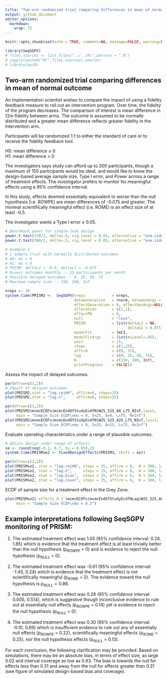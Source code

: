 ```yaml
---
title: "Two-arm randomized trial comparing differences in mean of normal outcome"
output: github_document
editor_options: 
  markdown: 
    wrap: 72
---
```


```r
knitr::opts_chunk$set(echo = TRUE, comment=NA, message=FALSE, warning=FALSE, fig.width = 8, fig.height = 8, fig.align='center', eval=TRUE)
```

```r
library(SeqSGPV)
# files.sources <- list.files("../../R/",pattern = ".R")
# sapply(paste0("R/",files.sources),source)
# library(epiR)
```

## Two-arm randomized trial comparing differences in mean of normal outcome

An implementation scientist wishes to compare the impact of using a
fidelity feedback measure to roll out an intervention program. Over
time, the fidelity of the program decreases. The comparison of interest
is mean difference in 12m fidelity between arms. The outcome is assumed
to be normally distributed and a greater mean difference reflects
greater fidelity in the intervention arm.

Participants will be randomized 1:1 to either the standard of care or to
receive the fidelity feedback tool.

H0: mean difference $\le$ 0\
H1: mean difference \> 0

The investigators says study can afford up to 300 participants, though a
maximum of 150 participants would be ideal, and would like to know the
design-based average sample size, Type I error, and Power across a range
of treatment effects. The investigator prefers to monitor for meaningful
effects using a 95% confidence interval.

In this study, effects deemed essentially equivalent or worse than the
null hypothesis (i.e. ROWPE) are mean differences of -0.075 and greater.
The minimal scientifically meaningful effect (i.e. ROME) is an effect
size of at least -0.5.

The investigator wants a Type I error $\le$ 0.05.

```r
# Benchmark power for single-look design
power.t.test(150/2, delta=.5, sig.level = 0.05, alternative = "one.sided")
power.t.test(300/2, delta=.5, sig.level = 0.05, alternative = "one.sided")
```

```r
# Example 2
# 2 sample trial with normally distributed outcomes
# H0: mu > 0
# H1: mu < 0
# PRISM: deltaL2 = -0.5, deltaL1 = -0.075
# Assess outcomes monthly -- 25 participants per month
# Possible delayed outcomes -- 0, 25, 50, 75
# Maximum sample size -- 150, 300, Inf

nreps <- 20
system.time(PRISM2 <-  SeqSGPV(nreps            = nreps,
                               dataGeneration   = rnorm, dataGenArgs = list(n=300,sd=1),
                               effectGeneration = 0, effectGenArgs=NULL,  effectScale  = "identity",
                               allocation       = c(1,1),
                               effectPN         = 0,
                               null             = "less",
                               PRISM            = list(deltaL2 = NA,      deltaL1 = NA, 
                                                       deltaG1 = 0.075,   deltaG2 = 0.5),
                               modelFit         = lmCI,
                               modelFitArgs     = list(miLevel=.95),
                               wait             = 25,
                               steps            = c(1,25),
                               affirm           = c(0, 25),
                               lag              = c(0, 25, 50, 75),
                               N                = c(150, 300, Inf),
                               printProgress    = FALSE))

```

Assess the impact of delayed outcomes.

```r
par(mfrow=c(1,2))
# Impact of delayed outcomes
plot(PRISM2,stat = "lag.rejH0", affirm=0, steps=25)
plot(PRISM2,stat = "lag.n",     affirm=0, steps=25)
```

```r
par(mfrow=c(1,2))
plot(PRISM2$mcmcECDFs$mcmcEndOfStudyEcdfN$W25_S25_A0_L75_NInf,las=1, 
     main = "Sample Size ECDF\nmu = 0, S=25, A=0, L=75, N=Inf")
plot(PRISM2$mcmcECDFs$mcmcEndOfStudyEcdfN$W25_S25_A25_L75_NInf,las=1, 
     main = "Sample Size ECDF\nmu = 0, S=25, A=25, L=75, N=Inf")
```

Evaluate operating characteristics under a range of plausible outcomes.

```r
# Obtain design under range of effects
se <- round(seq(-0.1, 0.7, by = 0.05),2)
system.time(PRISMse2 <- fixedDesignEffects(PRISM2, shift = se))
```

```r
par(mfrow=c(2,2))
plot(PRISMse2, stat = "lag.rejH0", steps = 25, affirm = 0,  N = 300, lag = 75)
plot(PRISMse2, stat = "lag.n",     steps = 25, affirm = 0,  N = 300, lag = 75)
plot(PRISMse2, stat = "lag.bias",  steps = 25, affirm = 0,  N = 300, lag = 75)
plot(PRISMse2, stat = "lag.cover", steps = 25, affirm = 0,  N = 300, lag = 75, ylim=c(0.93, 0.97))
```

ECDF of sample size for a treatment effect in the Grey Zone.

```r
plot(PRISMse2$`effect1_0.3`$mcmcECDFs$mcmcEndOfStudyEcdfNLag$W25_S25_A0_L0_N300,las=1, 
     main = "Sample Size ECDF\nmu = 0.3")
```

## Example interpretations following SeqSGPV monitoring of PRISM:

1.  The estimated treatment effect was 1.05 (95% confidence interval:
    0.24, 1.85) which is evidence that the treatment effect is at least
    trivially better than the null hypothesis (p$_{ROWPE}$ = 0) and is
    evidence to reject the null hypothesis (p$_{NULL}$ = 0).

2.  The estimated treatment effect was -0.61 (95% confidence interval:
    -1.45, 0.24) which is evidence that the treatment effect is not
    scientifically meaningful (p$_{ROME}$ = 0). The evidence toward the
    null hypothesis is $p_{NULL} = 0.86$.

3.  The estimated treatment effect was 0.26 (95% confidence interval:
    0.005, 0.514), which is suggestive though inconclusive evidence to
    rule out at essentially null effects (p$_{ROWPE}$ = 0.14) yet is
    evidence to reject the null hypothesis (p$_{NULL}$ = 0).

4.  The estimated treatment effect was 0.30 (95% confidence interval:
    -0.10, 0.69) which is insufficient evidence to rule out any of
    essentially null effects (p$_{ROWPE}$ = 0.22), scientifically
    meaningful effects (p$_{ROME}$ = 0.25), nor the null hypothesis
    effects (p$_{NULL}$ = 0.13).

For each conclusion, the following clarification may be provided: Based
on simulations, there may be an absolute bias, in terms of effect size,
as large 0.02 and interval coverage as low as 0.93. The bias is towards
the null for effects less than 0.31 and away from the null for effects
greater than 0.31 (see figure of simulated design-based bias and
coverage).
